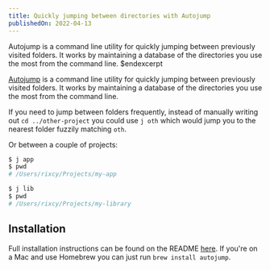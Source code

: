```yaml
---
title: Quickly jumping between directories with Autojump
publishedOn: 2022-04-13
---
```


Autojump is a command line utility for quickly jumping between previously visited folders. It works by maintaining a database of the directories you use the most from the command line.
$endexcerpt

[Autojump](https://github.com/wting/autojump) is a command line utility for quickly jumping between previously visited folders. It works by maintaining a database of the directories you use the most from the command line.

If you need to jump between folders frequently, instead of manually writing out `cd ../other-project` you could use `j oth` which would jump you to the nearest folder fuzzily matching `oth`.

Or between a couple of projects:

```bash
$ j app
$ pwd
# /Users/rixcy/Projects/my-app

$ j lib
$ pwd
# /Users/rixcy/Projects/my-library
```

## Installation

Full installation instructions can be found on the README [here](https://github.com/wting/autojump#installation). If you're on a Mac and use Homebrew you can just run `brew install autojump`.
